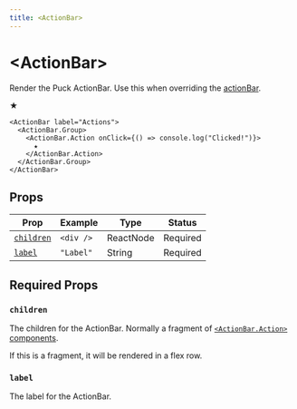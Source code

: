 ```yaml
---
title: <ActionBar>
---
```



# \<ActionBar\>

Render the Puck ActionBar. Use this when overriding the [actionBar](/docs/api-reference/overrides/action-bar).

<PuckPreview>
  <div style={{ display: "flex" }}>
    <ActionBar label="Actions">
      <ActionBar.Group>
        <ActionBar.Action>★</ActionBar.Action>
      </ActionBar.Group>
    </ActionBar>
  </div>
</PuckPreview>

```tsx showLineNumbers copy
<ActionBar label="Actions">
  <ActionBar.Group>
    <ActionBar.Action onClick={() => console.log("Clicked!")}>
      ★
    </ActionBar.Action>
  </ActionBar.Group>
</ActionBar>
```

## Props

| Prop                    | Example   | Type      | Status   |
| ----------------------- | --------- | --------- | -------- |
| [`children`](#children) | `<div />` | ReactNode | Required |
| [`label`](#label)       | `"Label"` | String    | Required |

## Required Props

### `children`

The children for the ActionBar. Normally a fragment of [`<ActionBar.Action>` components](/docs/api-reference/components/action-bar-action).

If this is a fragment, it will be rendered in a flex row.

### `label`

The label for the ActionBar.
